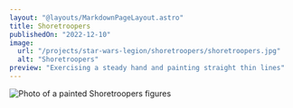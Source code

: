 ```yaml
---
layout: "@layouts/MarkdownPageLayout.astro"
title: Shoretroopers
publishedOn: "2022-12-10"
image:
  url: "/projects/star-wars-legion/shoretroopers/shoretroopers.jpg"
  alt: "Shoretroopers"
preview: "Exercising a steady hand and painting straight thin lines"
---
```


![Photo of a painted Shoretroopers figures](/projects/star-wars-legion/shoretroopers/shoretroopers.jpg)
